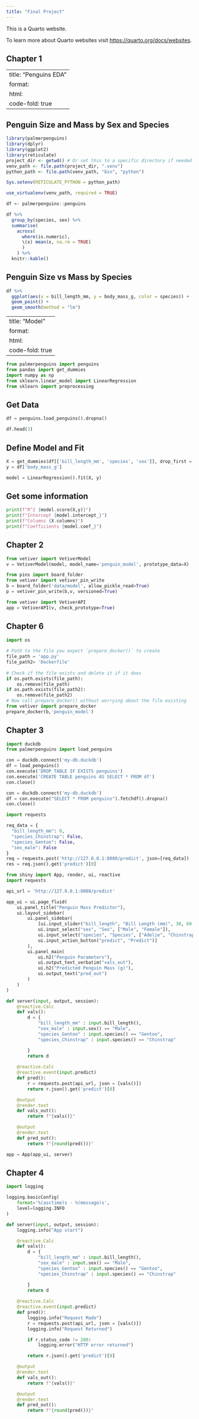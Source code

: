 ```yaml
---
title: "Final Project"
---
```


This is a Quarto website.

To learn more about Quarto websites visit <https://quarto.org/docs/websites>.

## Chapter 1

---
title: "Penguins EDA"
format:
  html:
    code-fold: true
---

## Penguin Size and Mass by Sex and Species

```r
library(palmerpenguins)
library(dplyr)
library(ggplot2)
library(reticulate)
project_dir <- getwd() # Or set this to a specific directory if needed
venv_path <- file.path(project_dir, ".venv")
python_path <- file.path(venv_path, "bin", "python")

Sys.setenv(RETICULATE_PYTHON = python_path)

use_virtualenv(venv_path, required = TRUE)

df <- palmerpenguins::penguins
```

```r
df %>%
  group_by(species, sex) %>%
  summarise(
    across(
      where(is.numeric), 
      \(x) mean(x, na.rm = TRUE)
      )
    ) %>%
  knitr::kable()
```

## Penguin Size vs Mass by Species

```r
df %>%
  ggplot(aes(x = bill_length_mm, y = body_mass_g, color = species)) +
  geom_point() + 
  geom_smooth(method = "lm")
```

---
title: "Model"
format:
  html:
    code-fold: true
---

```python
from palmerpenguins import penguins
from pandas import get_dummies
import numpy as np
from sklearn.linear_model import LinearRegression
from sklearn import preprocessing
```

## Get Data

```python
df = penguins.load_penguins().dropna()

df.head(3)
```

## Define Model and Fit

```python
X = get_dummies(df[['bill_length_mm', 'species', 'sex']], drop_first = True)
y = df['body_mass_g']

model = LinearRegression().fit(X, y)
```

## Get some information

```python
print(f"R^2 {model.score(X,y)}")
print(f"Intercept {model.intercept_}")
print(f"Columns {X.columns}")
print(f"Coefficients {model.coef_}")
```

## Chapter 2

```python
from vetiver import VetiverModel
v = VetiverModel(model, model_name='penguin_model', prototype_data=X)
```

```python
from pins import board_folder
from vetiver import vetiver_pin_write
b = board_folder('data/model', allow_pickle_read=True)
p = vetiver_pin_write(b,v, versioned=True)
```

```python
from vetiver import VetiverAPI
app = VetiverAPI(v, check_prototype=True)
```

## Chapter 6

```python
import os
 
# Path to the file you expect `prepare_docker()` to create
file_path = 'app.py'
file_path2= 'Dockerfile'
 
# Check if the file exists and delete it if it does
if os.path.exists(file_path):
    os.remove(file_path)
if os.path.exists(file_path2):
    os.remove(file_path2)
# Now call prepare_docker() without worrying about the file existing
from vetiver import prepare_docker
prepare_docker(b,'penguin_model')
```

## Chapter 3

```python
import duckdb
from palmerpenguins import load_penguins

con = duckdb.connect('my-db.duckdb')
df = load_penguins()
con.execute('DROP TABLE IF EXISTS penguins')
con.execute('CREATE TABLE penguins AS SELECT * FROM df')
con.close()
```

```python
con = duckdb.connect('my-db.duckdb')
df = con.execute("SELECT * FROM penguins").fetchdf().dropna()
con.close()
```

```python
import requests

req_data = {
  "bill_length_mm": 0,
  "species_Chinstrap": False,
  "species_Gentoo": False,
  "sex_male": False
}
req = requests.post('http://127.0.0.1:8080/predict', json=[req_data])
res = req.json().get('predict')[0]
```

```python
from shiny import App, render, ui, reactive
import requests

api_url = 'http://127.0.0.1:8080/predict'

app_ui = ui.page_fluid(
    ui.panel_title("Penguin Mass Predictor"), 
    ui.layout_sidebar(
        ui.panel_sidebar(
            [ui.input_slider("bill_length", "Bill Length (mm)", 30, 60, 45, step = 0.1),
            ui.input_select("sex", "Sex", ["Male", "Female"]),
            ui.input_select("species", "Species", ["Adelie", "Chinstrap", "Gentoo"]),
            ui.input_action_button("predict", "Predict")]
        ),
        ui.panel_main(
            ui.h2("Penguin Parameters"),
            ui.output_text_verbatim("vals_out"),
            ui.h2("Predicted Penguin Mass (g)"), 
            ui.output_text("pred_out")
        )
    )   
)

def server(input, output, session):
    @reactive.Calc
    def vals():
        d = {
            "bill_length_mm" : input.bill_length(),
            "sex_male" : input.sex() == "Male",
            "species_Gentoo" : input.species() == "Gentoo", 
            "species_Chinstrap" : input.species() == "Chinstrap"

        }
        return d
    
    @reactive.Calc
    @reactive.event(input.predict)
    def pred():
        r = requests.post(api_url, json = [vals()])
        return r.json().get('predict')[0]

    @output
    @render.text
    def vals_out():
        return f"{vals()}"

    @output
    @render.text
    def pred_out():
        return f"{round(pred())}"

app = App(app_ui, server)
```

## Chapter 4

```python
import logging

logging.basicConfig(
    format='%(asctime)s - %(message)s',
    level=logging.INFO
)
```

```python
def server(input, output, session):
    logging.info("App start")

    @reactive.Calc
    def vals():
        d = {
            "bill_length_mm" : input.bill_length(),
            "sex_male" : input.sex() == "Male",
            "species_Gentoo" : input.species() == "Gentoo", 
            "species_Chinstrap" : input.species() == "Chinstrap"

        }
        return d
    
    @reactive.Calc
    @reactive.event(input.predict)
    def pred():
        logging.info("Request Made")
        r = requests.post(api_url, json = [vals()])
        logging.info("Request Returned")

        if r.status_code != 200:
            logging.error("HTTP error returned")

        return r.json().get('predict')[0]

    @output
    @render.text
    def vals_out():
        return f"{vals()}"

    @output
    @render.text
    def pred_out():
        return f"{round(pred())}"
```

